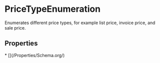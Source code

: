   
# PriceTypeEnumeration

Enumerates different price types, for example list price, invoice price, and sale price.

## Properties

<Grid>
* [](/Properties/Schema.org/)
</Grid>

